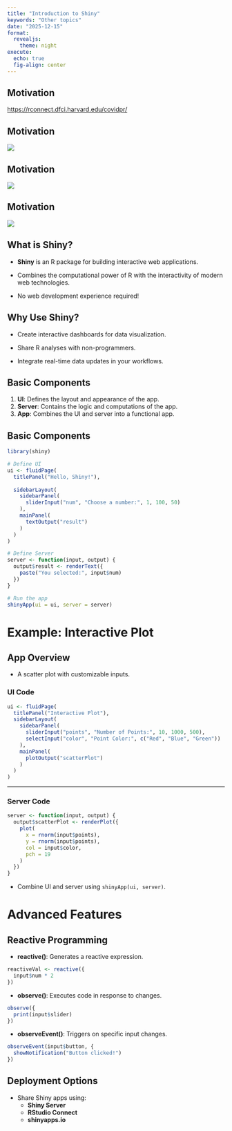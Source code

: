 ```yaml
---
title: "Introduction to Shiny"
keywords: "Other topics"
date: "2025-12-15"
format:
  revealjs:
    theme: night
execute:
  echo: true
  fig-align: center
---
```


## Motivation

<https://rconnect.dfci.harvard.edu/covidpr/>

## Motivation

![](img/example-1.png)

## Motivation

![](img/example-2.png)

## Motivation

![](img/example-3.jpg)


## What is Shiny?

- **Shiny** is an R package for building interactive web applications.

- Combines the computational power of R with the interactivity of modern web technologies.

- No web development experience required!

## Why Use Shiny?

- Create interactive dashboards for data visualization.

- Share R analyses with non-programmers.

- Integrate real-time data updates in your workflows.


## Basic Components

1. **UI**: Defines the layout and appearance of the app.
2. **Server**: Contains the logic and computations of the app.
3. **App**: Combines the UI and server into a functional app.


## Basic Components

```r
library(shiny)

# Define UI
ui <- fluidPage(
  titlePanel("Hello, Shiny!"),
  
  sidebarLayout(
    sidebarPanel(
      sliderInput("num", "Choose a number:", 1, 100, 50)
    ),
    mainPanel(
      textOutput("result")
    )
  )
)

# Define Server
server <- function(input, output) {
  output$result <- renderText({
    paste("You selected:", input$num)
  })
}

# Run the app
shinyApp(ui = ui, server = server)
```

# Example: Interactive Plot

## App Overview

- A scatter plot with customizable inputs.

### UI Code

```r
ui <- fluidPage(
  titlePanel("Interactive Plot"),
  sidebarLayout(
    sidebarPanel(
      sliderInput("points", "Number of Points:", 10, 1000, 500),
      selectInput("color", "Point Color:", c("Red", "Blue", "Green"))
    ),
    mainPanel(
      plotOutput("scatterPlot")
    )
  )
)
```

---

### Server Code

```r
server <- function(input, output) {
  output$scatterPlot <- renderPlot({
    plot(
      x = rnorm(input$points),
      y = rnorm(input$points),
      col = input$color,
      pch = 19
    )
  })
}
```

- Combine UI and server using `shinyApp(ui, server)`.


# Advanced Features

## Reactive Programming

- **reactive()**: Generates a reactive expression.

```r
reactiveVal <- reactive({
  input$num * 2
})
```

- **observe()**: Executes code in response to changes.

```r
observe({
  print(input$slider)
})
```

- **observeEvent()**: Triggers on specific input changes.


```r
observeEvent(input$button, {
  showNotification("Button clicked!")
})
```


## Deployment Options

- Share Shiny apps using:
  - **Shiny Server**
  - **RStudio Connect**
  - **shinyapps.io**


